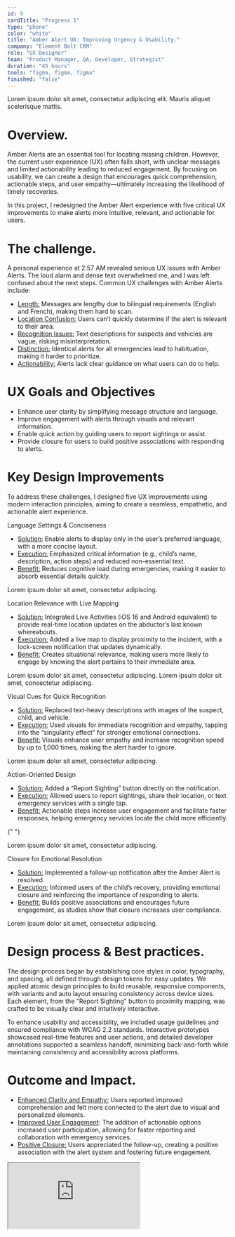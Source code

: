 ```yaml
---
id: 9
cardTitle: "Progress 1"
type: "phone"
color: "white"
title: "Amber Alert UX: Improving Urgency & Usability."
company: "Element Bolt CRM"
role: "UX Designer"
team: "Product Manager, QA, Developer, Strategist"
duration: "45 hours"
tools: "figma, figma, figma"
finished: "false"
---
```


<FullWidthImage
  src="/images/bolt-main.jpg"
  alt="Element Bolt Dashboard Interface"
/>
<Caption>
  Lorem ipsum dolor sit amet, consectetur adipiscing elit. Mauris aliquet
  scelerisque mattis.
</Caption>

# Overview.

Amber Alerts are an essential tool for locating missing children. However, the current user experience (UX) often falls short, with unclear messages and limited actionability leading to reduced engagement. By focusing on usability, we can create a design that encourages quick comprehension, actionable steps, and user empathy—ultimately increasing the likelihood of timely recoveries.

In this project, I redesigned the Amber Alert experience with five critical UX improvements to make alerts more intuitive, relevant, and actionable for users.

# The challenge.

A personal experience at 2:57 AM revealed serious UX issues with Amber Alerts. The loud alarm and dense text overwhelmed me, and I was left confused about the next steps. Common UX challenges with Amber Alerts include:

- <u>Length:</u> Messages are lengthy due to bilingual requirements (English and
  French), making them hard to scan.
- <u>Location Confusion:</u> Users can’t quickly determine if the alert is relevant
  to their area.
- <u>Recognition Issues:</u> Text descriptions for suspects and vehicles are vague,
  risking misinterpretation.
- <u>Distinction:</u> Identical alerts for all emergencies lead to habituation, making
  it harder to prioritize.
- <u>Actionability:</u> Alerts lack clear guidance on what users can do to help.

# UX Goals and Objectives

- Enhance user clarity by simplifying message structure and language.
- Improve engagement with alerts through visuals and relevant information.
- Enable quick action by guiding users to report sightings or assist.
- Provide closure for users to build positive associations with responding to alerts.

# Key Design Improvements

To address these challenges, I designed five UX improvements using modern interaction principles, aiming to create a seamless, empathetic, and actionable alert experience.

Language Settings & Conciseness

- <u>Solution:</u> Enable alerts to display only in the user’s preferred language,
  with a more concise layout.
- <u>Execution:</u> Emphasized critical information (e.g., child’s name, description,
  action steps) and reduced non-essential text.
- <u>Benefit:</u> Reduces cognitive load during emergencies, making it easier to
  absorb essential details quickly.

<FullWidthImage
  src="/images/handilift-main.png"
  alt="Element Bolt Dashboard Interface"
/>

<Caption>Lorem ipsum dolor sit amet, consectetur adipiscing.</Caption>

Location Relevance with Live Mapping

- <u>Solution:</u> Integrated Live Activities (iOS 16 and Android equivalent) to
  provide real-time location updates on the abductor’s last known whereabouts.
- <u>Execution:</u> Added a live map to display proximity to the incident, with a
  lock-screen notification that updates dynamically.
- <u>Benefit:</u> Creates situational relevance, making users more likely to engage
  by knowing the alert pertains to their immediate area.

<FullWidthImage
  src="/images/handilift-main.png"
  alt="Element Bolt Dashboard Interface"
/>
<Caption>
  Lorem ipsum dolor sit amet, consectetur adipiscing. Lorem ipsum dolor sit
  amet, consectetur adipiscing.
</Caption>

Visual Cues for Quick Recognition

- <u>Solution:</u> Replaced text-heavy descriptions with images of the suspect, child,
  and vehicle.
- <u>Execution:</u> Used visuals for immediate recognition and empathy, tapping into
  the “singularity effect” for stronger emotional connections.
- <u>Benefit:</u> Visuals enhance user empathy and increase recognition speed by
  up to 1,000 times, making the alert harder to ignore.

<FullWidthImage
  src="/images/handilift-main.png"
  alt="Element Bolt Dashboard Interface"
/>

<Caption>Lorem ipsum dolor sit amet, consectetur adipiscing.</Caption>

Action-Oriented Design

- <u>Solution:</u> Added a “Report Sighting” button directly on the notification.
- <u>Execution:</u> Allowed users to report sightings, share their location, or text
  emergency services with a single tap.
- <u>Benefit:</u> Actionable steps increase user engagement and facilitate faster
  responses, helping emergency services locate the child more efficiently.

<FullWidthImage
  src="/images/handilift-main.png"
  alt="Element Bolt Dashboard Interface"
/>

{" "}

<Caption>Lorem ipsum dolor sit amet, consectetur adipiscing.</Caption>

Closure for Emotional Resolution

- <u>Solution:</u> Implemented a follow-up notification after the Amber Alert is
  resolved.
- <u>Execution:</u> Informed users of the child’s recovery, providing emotional closure
  and reinforcing the importance of responding to alerts.
- <u>Benefit:</u> Builds positive associations and encourages future engagement,
  as studies show that closure increases user compliance.

<FullWidthImage
  src="/images/handilift-main.png"
  alt="Element Bolt Dashboard Interface"
/>

<Caption>Lorem ipsum dolor sit amet, consectetur adipiscing.</Caption>

# Design process & Best practices.

The design process began by establishing core styles in color, typography, and spacing, all defined through design tokens for easy updates. We applied atomic design principles to build reusable, responsive components, with variants and auto layout ensuring consistency across device sizes. Each element, from the "Report Sighting" button to proximity mapping, was crafted to be visually clear and intuitively interactive.

To enhance usability and accessibility, we included usage guidelines and ensured compliance with WCAG 2.2 standards. Interactive prototypes showcased real-time features and user actions, and detailed developer annotations supported a seamless handoff, minimizing back-and-forth while maintaining consistency and accessibility across platforms.

# Outcome and Impact.

- <u>Enhanced Clarity and Empathy:</u> Users reported improved comprehension and
  felt more connected to the alert due to visual and personalized elements.
- <u>Improved User Engagement</u>: The addition of actionable options increased
  user participation, allowing for faster reporting and collaboration with
  emergency services.
- <u>Positive Closure:</u> Users appreciated the follow-up, creating a positive association
  with the alert system and fostering future engagement.

<IFrame src="https://embed.figma.com/design/h2uduBPcH39Tdkii7Pud9v/Enric-UX-%2F-Product-Design?node-id=766-23489&embed-host=share" />

# Reflection & Lessons Learned.

This project demonstrated how thoughtful UX design can make alerts not only more effective but also more humane. By addressing clarity, relevance, and actionability, we created a solution that is easy to engage with during high-stress situations. Moving forward, I would explore additional ways to integrate user feedback and ensure adaptability for future updates.

<FullWidthImage
  src="https://images.milanote.com/milanote/ef4e137a-b8b7-4157-a064-39ba32151c29_UX-design-project-plan-example.png?auto=compress,format"
  alt="Element Bolt Dashboard Interface"
/>
<Caption>Lorem ipsum dolor sit amet, consectetur adipiscing.</Caption>

<TwoColumnImages
  images={[
    {
      src: "https://images.milanote.com/milanote/ef4e137a-b8b7-4157-a064-39ba32151c29_UX-design-project-plan-example.png?auto=compress,format",
      alt: "Workflow diagram",
    },
    {
      src: "https://images.milanote.com/milanote/ef4e137a-b8b7-4157-a064-39ba32151c29_UX-design-project-plan-example.png?auto=compress,format",
      alt: "Component library",
    },
  ]}
/>
<Caption>Lorem ipsum dolor sit amet, consectetur adipiscing.</Caption>

<ThreeColumnImages
  images={[
    {
      src: "https://images.milanote.com/milanote/ef4e137a-b8b7-4157-a064-39ba32151c29_UX-design-project-plan-example.png?auto=compress,format",
      alt: "Search interface",
    },
    {
      src: "https://images.milanote.com/milanote/ef4e137a-b8b7-4157-a064-39ba32151c29_UX-design-project-plan-example.png?auto=compress,format",
      alt: "Chat interface",
    },
    {
      src: "https://images.milanote.com/milanote/ef4e137a-b8b7-4157-a064-39ba32151c29_UX-design-project-plan-example.png?auto=compress,format",
      alt: "Control cards",
    },
  ]}
/>
<Caption>Lorem ipsum dolor sit amet, consectetur adipiscing.</Caption>
